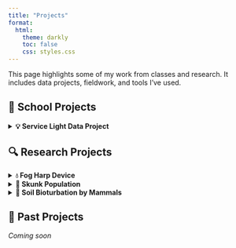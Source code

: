 ```yaml
---
title: "Projects"
format: 
  html:
    theme: darkly
    toc: false
    css: styles.css
---
```


This page highlights some of my work from classes and research. It includes data projects, fieldwork, and tools I’ve used.


## 🏫 School Projects

<details>
  <summary><strong>💡 Service Light Data Project</strong></summary>

**UCSB**
**Course:** ENVS 193DS – Data Science for Environmental Studies  

I explored the relationship between lighting conditions and service calls using a custom dataset of 108 observations. Deliverables included bar charts, a summary table, and a blinking lightboard animation.

<details>
  <summary><strong>Tools</strong></summary>
  RStudio (tidyverse, here, flextable, janitor, ggtext, ggfx, gganimate, showtext), Quarto  
</details>

<details>
  <summary><strong>Reflection</strong></summary>


<blockquote>
  “It requires you to actually <em>think</em> about your data.” – An Bui, said before every statistical test ever
</blockquote>

This project made me think harder about data than I expected. After attempting to collect AND use my own data, I am humbled. Lessons were learned. Tears were shed.
</details>

<details>
  <summary><strong> Example Code</strong></summary>

```r
# Clean and standardize help and working columns
clean_service_data <- service_data |>  # using service_data set
  mutate(
    help = toupper(help),
    working = toupper(working),
    # Convert the uppercase text to logical TRUE/FALSE values
    help = as.logical(help), 
    working = as.logical(working)
  )
``` 
</details>

<details>
  <summary><strong>Visuals</strong></summary>
  
![Service Light Table](/media/light_table.jpg)


![Service Light Graph](/media/service_light_bar.jpg)


<figure style="text-align: left;">
  <img src="media/blinking_lights.gif" width="400px" style="margin: 10px 0;" />
  <figcaption style="margin-top: 5px;">Service Light Visual</figcaption>
</figure>
</details>

[GitHub Repo](https://github.com/RebeccaLMartinez/ENVS-193DS_homework-03)  
[View Live](https://rebeccalmartinez.github.io/ENVS-193DS_homework-03/code/ENVS-193DS_homework-03.html)


</details>




## 🔍 Research Projects



<details>
  <summary><strong>💧 Fog Harp Device</strong></summary>

**Affiliation:** UCSB Office of Education Partnerships  

Designing and field-testing fogwater monitoring devices (fog harp) to measure fog water lveels.

</details>

<details>
  <summary><strong>🦨 Skunk Population</strong></summary>

**Affiliation:** UCSB-Smithsonian Scholars Program (OEP) 

Undergraduate research using camera traps to monitor and quantify skunk populations on Santa Cruz Island.

</details>

<details>
  <summary><strong>🌱 Soil Bioturbation by Mammals</strong></summary>

**Affiliation:** UCNRS Field Science Fellowship  
**Mentor:** Dr. Iris Holzer  

Investigating how small mammals like gophers and ground squirrels influence soil processes through bioturbation. Includes paired site comparisons.

</details>

## 📁 Past Projects

*Coming soon*
